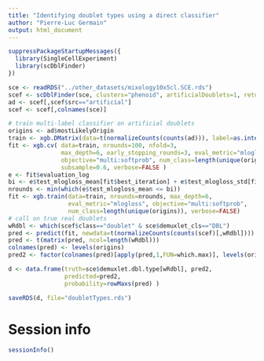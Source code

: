 ```yaml
---
title: "Identifying doublet types using a direct classifier"
author: "Pierre-Luc Germain"
output: html_document
---
```


```r
suppressPackageStartupMessages({
  library(SingleCellExperiment)
  library(scDblFinder)
})
```

```r
sce <- readRDS("../other_datasets/mixology10x5cl.SCE.rds")
scef <- scDblFinder(sce, clusters="phenoid", artificialDoublets=1, returnType="full", propRandom=0)
ad <- scef[,scef$src=="artificial"]
scef <- scef[,colnames(sce)]

# train multi-label classifier on artificial doublets
origins <- ad$mostLikelyOrigin
train <- xgb.DMatrix(data=t(normalizeCounts(counts(ad))), label=as.integer(origins)-1L)
fit <- xgb.cv( data=train, nrounds=100, nfold=3,
               max_depth=6, early_stopping_rounds=3, eval_metric="mlogloss",
               objective="multi:softprob", num_class=length(unique(origins)),
               subsample=0.6, verbose=FALSE )
e <- fit$evaluation_log
bi <- e$test_mlogloss_mean[fit$best_iteration] + e$test_mlogloss_std[fit$best_iteration]
nrounds <- min(which(e$test_mlogloss_mean <= bi))
fit <- xgb.train(data=train, nrounds=nrounds, max_depth=6,
                 eval_metric="mlogloss", objective="multi:softprob",
                 num_class=length(unique(origins)), verbose=FALSE)
# call on true real doublets
wRdbl <- which(scef$class=="doublet" & sce$demuxlet_cls=="DBL")
pred <- predict(fit, newdata=t(normalizeCounts(counts(scef)[,wRdbl])))
pred <- t(matrix(pred, ncol=length(wRdbl)))
colnames(pred) <- levels(origins)
pred2 <- factor(colnames(pred)[apply(pred,1,FUN=which.max)], levels(origins))

d <- data.frame(truth=sce$demuxlet.dbl.type[wRdbl], pred2,
                predicted=pred2,
                probability=rowMaxs(pred) )

saveRDS(d, file="doubletTypes.rds")
```




# Session info

```r
sessionInfo()
```

